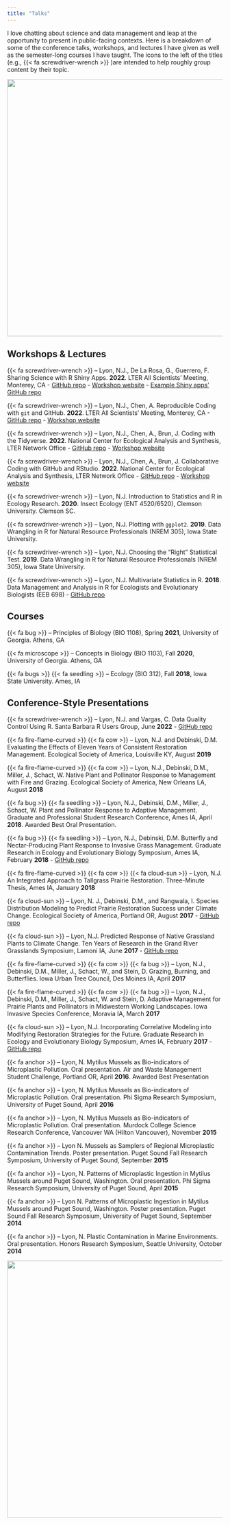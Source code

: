 ```yaml
---
title: "Talks"
---
```


I love chatting about science and data management and leap at the opportunity to present in public-facing contexts. Here is a breakdown of some of the conference talks, workshops, and lectures I have given as well as the semester-long courses I have taught. The icons to the left of the titles (e.g., {{< fa screwdriver-wrench >}} )are intended to help roughly group content by their topic.

![](images/squash_bug_nymph.jpg){width="600" fig-align="center" fig-alt="squash bug nymph"}

## Workshops & Lectures

{{< fa screwdriver-wrench >}} -- Lyon, N.J., De La Rosa, G., Guerrero, F. Sharing Science with R Shiny Apps. **2022**. LTER All Scientists' Meeting, Monterey, CA - [GitHub repo](https://github.com/njlyon0/asm-2022_shiny-workshop) - [Workshop website](https://njlyon0.github.io/asm-2022_shiny-workshop/) - [Example Shiny apps' GitHub repo](https://github.com/njlyon0/asm-2022_shiny-workshop-examples)

{{< fa screwdriver-wrench >}} -- Lyon, N.J., Chen, A. Reproducible Coding with `git` and GitHub. **2022**. LTER All Scientists' Meeting, Monterey, CA - [GitHub repo](https://github.com/njlyon0/asm-2022_github-workshop) - [Workshop website](https://njlyon0.github.io/asm-2022_github-workshop/)

{{< fa screwdriver-wrench >}} -- Lyon, N.J., Chen, A., Brun, J. Coding with the Tidyverse. **2022**. National Center for Ecological Analysis and Synthesis, LTER Network Office - [GitHub repo](https://github.com/NCEAS/scicomp-workshop-tidyverse) - [Workshop website](https://nceas.github.io/scicomp-workshop-tidyverse/)

{{< fa screwdriver-wrench >}} -- Lyon, N.J., Chen, A., Brun, J. Collaborative Coding with GitHub and RStudio. **2022**. National Center for Ecological Analysis and Synthesis, LTER Network Office - [GitHub repo](https://github.com/NCEAS/scicomp-workshop-collaborative-coding) - [Workshop website](https://nceas.github.io/scicomp-workshop-collaborative-coding/)

{{< fa screwdriver-wrench >}} -- Lyon, N.J. Introduction to Statistics and R in Ecology Research. **2020**. Insect Ecology (ENT 4520/6520), Clemson University. Clemson SC.

{{< fa screwdriver-wrench >}} -- Lyon, N.J. Plotting with `ggplot2`. **2019**. Data Wrangling in R for Natural Resource Professionals (NREM 305), Iowa State University.

{{< fa screwdriver-wrench >}} -- Lyon, N.J. Choosing the “Right” Statistical Test. **2019**. Data Wrangling in R for Natural Resource Professionals (NREM 305), Iowa State University.

{{< fa screwdriver-wrench >}} -- Lyon, N.J. Multivariate Statistics in R. **2018**. Data Management and Analysis in R for Ecologists and Evolutionary Biologists (EEB 698) - [GitHub repo](https://github.com/njlyon0/lyon-tutorial_multivariate-intro)

## Courses

{{< fa bug >}} -- Principles of Biology (BIO 1108), Spring **2021**, University of Georgia. Athens, GA

{{< fa microscope >}} -- Concepts in Biology (BIO 1103), Fall **2020**, University of Georgia. Athens, GA

{{< fa bugs >}} {{< fa seedling >}} -- Ecology (BIO 312), Fall **2018**, Iowa State University. Ames, IA

## Conference-Style Presentations

{{< fa screwdriver-wrench >}} -- Lyon, N.J. and Vargas, C. Data Quality Control Using R. Santa Barbara R Users Group, June **2022** - [GitHub repo](https://github.com/njlyon0/collab_vargas-quality-control-talk)

{{< fa fire-flame-curved >}} {{< fa cow >}} -- Lyon, N.J. and Debinski, D.M. Evaluating the Effects of Eleven Years of Consistent Restoration Management. Ecological Society of America, Louisville KY, August **2019**

{{< fa fire-flame-curved >}} {{< fa cow >}} -- Lyon, N.J., Debinski, D.M., Miller, J., Schact, W. Native Plant and Pollinator Response to Management with Fire and Grazing. Ecological Society of America, New Orleans LA, August **2018**

{{< fa bug >}} {{< fa seedling >}} -- Lyon, N.J., Debinski, D.M., Miller, J., Schact, W. Plant and Pollinator Response to Adaptive Management. Graduate and Professional Student Research Conference, Ames IA, April **2018**. Awarded Best Oral Presentation.

{{< fa bug >}} {{< fa seedling >}} -- Lyon, N.J., Debinski, D.M. Butterfly and Nectar-Producing Plant Response to Invasive Grass Management. Graduate Research in Ecology and Evolutionary Biology Symposium, Ames IA, February **2018** - [GitHub repo](https://github.com/njlyon0/collab_coon-daubenmire-herbicide)

{{< fa fire-flame-curved >}} {{< fa cow >}} {{< fa cloud-sun >}} -- Lyon, N.J. An Integrated Approach to Tallgrass Prairie Restoration. Three-Minute Thesis, Ames IA, January **2018**

{{< fa cloud-sun >}} -- Lyon, N. J., Debinski, D.M., and Rangwala, I. Species Distribution Modeling to Predict Prairie Restoration Success under Climate Change. Ecological Society of America, Portland OR, August **2017** - [GitHub repo](https://github.com/njlyon0/lyon-ms-thesis_sdm)

{{< fa cloud-sun >}} -- Lyon, N.J. Predicted Response of Native Grassland Plants to Climate Change. Ten Years of Research in the Grand River Grasslands Symposium, Lamoni IA, June **2017** - [GitHub repo](https://github.com/njlyon0/lyon-ms-thesis_sdm)

{{< fa fire-flame-curved >}} {{< fa cow >}} {{< fa bug >}} -- Lyon, N.J., Debinski, D.M., Miller, J., Schact, W., and Stein, D. Grazing, Burning, and Butterflies. Iowa Urban Tree Council, Des Moines IA, April **2017**

{{< fa fire-flame-curved >}} {{< fa cow >}} {{< fa bug >}} -- Lyon, N.J., Debinski, D.M., Miller, J., Schact, W. and Stein, D. Adaptive Management for Prairie Plants and Pollinators in Midwestern Working Landscapes. Iowa Invasive Species Conference, Moravia IA, March **2017**

{{< fa cloud-sun >}} -- Lyon, N.J. Incorporating Correlative Modeling into Modifying Restoration Strategies for the Future. Graduate Research in Ecology and Evolutionary Biology Symposium, Ames IA, February **2017** - [GitHub repo](https://github.com/njlyon0/lyon-ms-thesis_sdm)

{{< fa anchor >}} -- Lyon, N. Mytilus Mussels as Bio-indicators of Microplastic Pollution. Oral presentation. Air and Waste Management Student Challenge, Portland OR, April **2016**. Awarded Best Presentation

{{< fa anchor >}} -- Lyon, N. Mytilus Mussels as Bio-indicators of Microplastic Pollution. Oral presentation. Phi Sigma Research Symposium, University of Puget Sound, April **2016**

{{< fa anchor >}} -- Lyon, N. Mytilus Mussels as Bio-indicators of Microplastic Pollution. Oral presentation. Murdock College Science Research Conference, Vancouver WA (Hilton Vancouver), November **2015**

{{< fa anchor >}} -- Lyon N. Mussels as Samplers of Regional Microplastic Contamination Trends. Poster presentation. Puget Sound Fall Research Symposium, University of Puget Sound, September **2015**

{{< fa anchor >}} -- Lyon, N. Patterns of Microplastic Ingestion in Mytilus Mussels around Puget Sound, Washington. Oral presentation. Phi Sigma Research Symposium, University of Puget Sound, April **2015**

{{< fa anchor >}} -- Lyon N. Patterns of Microplastic Ingestion in Mytilus Mussels around Puget Sound, Washington. Poster presentation. Puget Sound Fall Research Symposium, University of Puget Sound, September **2014**

{{< fa anchor >}} -- Lyon, N. Plastic Contamination in Marine Environments. Oral presentation. Honors Research Symposium, Seattle University, October **2014**

![](images/question_mark.jpg){width="600" fig-align="center" fig-alt="question mark butterfly"}
